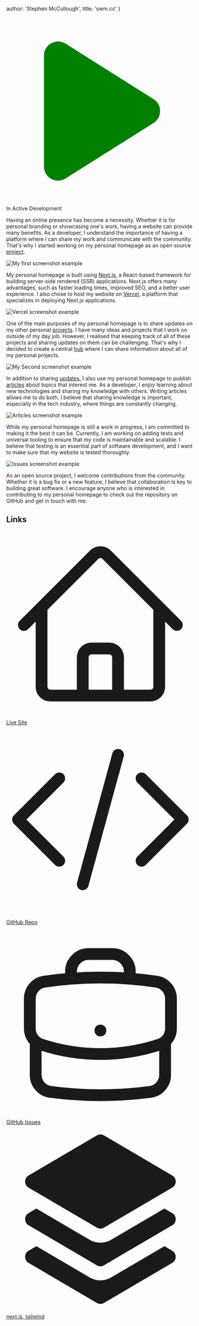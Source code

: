 
  author: 'Stephen McCullough',
  title: 'swm.cc'
}


<div class="flex">
<svg xmlns="http://www.w3.org/2000/svg" viewBox="0 0 20 20" stroke-width="1.5" fill="green" class="w-6 h-6">
  <path d="M6.3 2.841A1.5 1.5 0 004 4.11V15.89a1.5 1.5 0 002.3 1.269l9.344-5.89a1.5 1.5 0 000-2.538L6.3 2.84z" />
</svg>
<path fill-rule="evenodd" d="M2 10a8 8 0 1116 0 8 8 0 01-16 0zm6.39-2.908a.75.75 0 01.766.027l3.5 2.25a.75.75 0 010 1.262l-3.5 2.25A.75.75 0 018 12.25v-4.5a.75.75 0 01.39-.658z" clip-rule="evenodd" />
<span className="ml-2">In Active Development</span>
</div>

Having an online presence has become a necessity. Whether it is for personal
branding or showcasing one's work, having a website can provide many benefits.
As a developer, I understand the importance of having a platform where I can
share my work and communicate with the community. That's why I started working
on my personal homepage as an open source
[project](https://github.com/swmcc/swm.cc).

<Image src={swmcc_1} alt="My first screenshot example" />

My personal homepage is built using [Next.js](https://nextjs.org/), a
React-based framework for building server-side rendered (SSR) applications.
Next.js offers many advantages, such as faster loading times, improved SEO, and
a better user experience. I also chose to host my website on
[Vercel](https://vercel.com/), a platform that specializes in deploying Next.js
applications.

<Image src={swmcc_vercel} alt="Vercel screenshot example" />

One of the main purposes of my personal homepage is to share updates on my other
personal [projects](http://swm.cc/projects). I have many ideas and projects that
I work on outside of my day job. However, I realised that keeping track of all
of these projects and sharing updates on them can be challenging. That's why I
decided to create a central [hub](https://github.com/users/swmcc/projects/6)
where I can share information about all of my personal projects.

<Image src={swmcc_2} alt="My Second screenshot example" />

In addition to sharing [updates](https://changelog.swm.cc), I also use my
personal homepage to publish [articles](https://swm.cc/articles) about topics that interest me. As a
developer, I enjoy learning about new technologies and sharing my knowledge with
others. Writing articles allows me to do both. I believe that sharing knowledge
is important, especially in the tech industry, where things are constantly
changing.

<Image src={swmcc_articles} alt="Articles screenshot example" />

While my personal homepage is still a work in progress, I am committed to
making it the best it can be. Currently, I am working on adding tests and
universal tooling to ensure that my code is maintainable and scalable. I
believe that testing is an essential part of software development, and I want
to make sure that my website is tested thoroughly.

<Image src={swmcc_issues} alt="Issues screenshot example" />

As an open source project, I welcome contributions from the community. Whether
it is a bug fix or a new feature, I believe that collaboration is key to
building great software. I encourage anyone who is interested in contributing
to my personal homepage to check out the repository on GitHub and get in touch
with me.

<h2>Links</h2> 
<div class="flex">
<svg xmlns="http://www.w3.org/2000/svg" fill="none" viewBox="0 0 24 24" stroke-width="1.5" stroke="currentColor" class="w-6 h-6">
  <path stroke-linecap="round" stroke-linejoin="round" d="M2.25 12l8.954-8.955c.44-.439 1.152-.439 1.591 0L21.75 12M4.5 9.75v10.125c0 .621.504 1.125 1.125 1.125H9.75v-4.875c0-.621.504-1.125 1.125-1.125h2.25c.621 0 1.125.504 1.125 1.125V21h4.125c.621 0 1.125-.504 1.125-1.125V9.75M8.25 21h8.25" />
</svg>
<a href="http://swm.cc"><span className="ml-2">Live Site</span></a>
</div>

<div class="flex">
<svg xmlns="http://www.w3.org/2000/svg" fill="none" viewBox="0 0 24 24" stroke-width="1.5" stroke="currentColor" class="w-6 h-6">
  <path stroke-linecap="round" stroke-linejoin="round" d="M17.25 6.75L22.5 12l-5.25 5.25m-10.5 0L1.5 12l5.25-5.25m7.5-3l-4.5 16.5" />
</svg>

<a href="https://github.com/swmcc/swm.cc/"><span className="ml-2">GitHub Repo</span></a>
</div>

<div class="flex">
<svg xmlns="http://www.w3.org/2000/svg" fill="none" viewBox="0 0 24 24" stroke-width="1.5" stroke="currentColor" class="w-6 h-6">
  <path stroke-linecap="round" stroke-linejoin="round" d="M20.25 14.15v4.25c0 1.094-.787 2.036-1.872 2.18-2.087.277-4.216.42-6.378.42s-4.291-.143-6.378-.42c-1.085-.144-1.872-1.086-1.872-2.18v-4.25m16.5 0a2.18 2.18 0 00.75-1.661V8.706c0-1.081-.768-2.015-1.837-2.175a48.114 48.114 0 00-3.413-.387m4.5 8.006c-.194.165-.42.295-.673.38A23.978 23.978 0 0112 15.75c-2.648 0-5.195-.429-7.577-1.22a2.016 2.016 0 01-.673-.38m0 0A2.18 2.18 0 013 12.489V8.706c0-1.081.768-2.015 1.837-2.175a48.111 48.111 0 013.413-.387m7.5 0V5.25A2.25 2.25 0 0013.5 3h-3a2.25 2.25 0 00-2.25 2.25v.894m7.5 0a48.667 48.667 0 00-7.5 0M12 12.75h.008v.008H12v-.008z" />
</svg>
 <a href="https://github.com/swmcc/swm.cc/issues"><span className="ml-2">GitHub Issues</span></a>
 </div>

<div class="flex">
<svg xmlns="http://www.w3.org/2000/svg" viewBox="0 0 20 20" fill="currentColor" stroke-width="1.5" class="w-6 h-6">
  <path d="M3.196 12.87l-.825.483a.75.75 0 000 1.294l7.25 4.25a.75.75 0 00.758 0l7.25-4.25a.75.75 0 000-1.294l-.825-.484-5.666 3.322a2.25 2.25 0 01-2.276 0L3.196 12.87z" />
  <path d="M3.196 8.87l-.825.483a.75.75 0 000 1.294l7.25 4.25a.75.75 0 00.758 0l7.25-4.25a.75.75 0 000-1.294l-.825-.484-5.666 3.322a2.25 2.25 0 01-2.276 0L3.196 8.87z" />
  <path d="M10.38 1.103a.75.75 0 00-.76 0l-7.25 4.25a.75.75 0 000 1.294l7.25 4.25a.75.75 0 00.76 0l7.25-4.25a.75.75 0 000-1.294l-7.25-4.25z" />
</svg>
<a href="#">
<span className="ml-2">next.js, tailwind</span>
</a>
</div>
